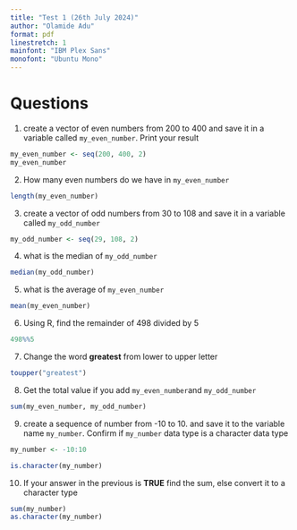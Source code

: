 ```yaml
---
title: "Test 1 (26th July 2024)"
author: "Olamide Adu"
format: pdf
linestretch: 1
mainfont: "IBM Plex Sans"
monofont: "Ubuntu Mono"
---
```


# Questions

1. create a vector of even numbers from 200 to 400 and save it in a variable called `my_even_number`. Print your result
```r
my_even_number <- seq(200, 400, 2)
my_even_number
```

2. How many even numbers do we have in `my_even_number`
```r
length(my_even_number)
```

3. create a vector of odd numbers from 30 to 108 and save it in a variable called `my_odd_number`
```r
my_odd_number <- seq(29, 108, 2)
```

4. what is the median of `my_odd_number`
```r
median(my_odd_number)
```

5. what is the average of `my_even_number`
```r
mean(my_even_number)
```

6. Using R, find the remainder of 498 divided by 5
```r
498%%5
```

7. Change the word **greatest** from lower to upper letter
```r
toupper("greatest")
```

8. Get the total value if you add `my_even_number`and `my_odd_number`
```r
sum(my_even_number, my_odd_number)
```

9. create a sequence of number from -10 to 10. and save it to the variable name `my_number`. Confirm if `my_number` data type is a character data type
```r
my_number <- -10:10

is.character(my_number)
```

10. If your answer in the previous is **TRUE** find the sum, else convert it to a character type
```r
sum(my_number)
as.character(my_number)
```

